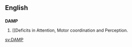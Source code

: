 ==English==

==={{abbreviation}}===
'''DAMP'''
# [[Deficits in Attention, Motor coordination and Perception.

[[sv:DAMP]]